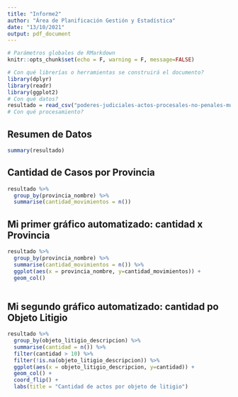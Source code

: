 ```yaml
---
title: "Informe2"
author: "Área de Planificación Gestión y Estadística"
date: "13/10/2021"
output: pdf_document
---
```


```r
# Parámetros globales de RMarkdown
knitr::opts_chunk$set(echo = F, warning = F, message=FALSE)
```

```r
# Con qué librerías o herramientas se construirá el documento?
library(dplyr)
library(readr)
library(ggplot2)
# Con qué datos?
resultado = read_csv("poderes-judiciales-actos-procesales-no-penales-muestreo.csv")
# Con qué procesamiento?
```

## Resumen de Datos

```r
summary(resultado)
```

## Cantidad de Casos por Provincia

```r
resultado %>% 
  group_by(provincia_nombre) %>% 
  summarise(cantidad_movimientos = n())
```

## Mi primer gráfico automatizado: cantidad x Provincia

```r
resultado %>% 
  group_by(provincia_nombre) %>% 
  summarise(cantidad_movimientos = n()) %>% 
  ggplot(aes(x = provincia_nombre, y=cantidad_movimientos)) + 
  geom_col()
  
```

## Mi segundo gráfico automatizado: cantidad po Objeto Litigio

```r
resultado %>% 
  group_by(objeto_litigio_descripcion) %>% 
  summarise(cantidad = n()) %>% 
  filter(cantidad > 10) %>% 
  filter(!is.na(objeto_litigio_descripcion)) %>% 
  ggplot(aes(x = objeto_litigio_descripcion, y=cantidad)) + 
  geom_col() +
  coord_flip() +
  labs(title = "Cantidad de actos por objeto de litigio") 
  
```




